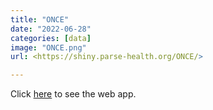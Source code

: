 ```yaml
---
title: "ONCE"
date: "2022-06-28"
categories: [data]
image: "ONCE.png"
url: <https://shiny.parse-health.org/ONCE/>

---
```


Click [here](https://shiny.parse-health.org/ONCE/) to see the web app.